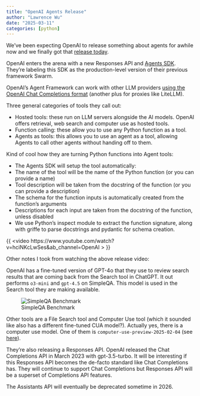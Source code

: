 ```yaml
---
title: "OpenAI Agents Release"
author: "Lawrence Wu"
date: "2025-03-11"
categories: [python]
---
```


We've been expecting OpenAI to release something about agents for awhile now and we finally got that [release today](https://openai.com/index/new-tools-for-building-agents/).

OpenAI enters the arena with a new Responses API and [Agents SDK](https://github.com/openai/openai-agents-python). They're labeling this SDK as the production-level version of their previous framework Swarm.
 
OpenAI's Agent Framework can work with other LLM providers [using the OpenAI Chat Completions format](https://openai.github.io/openai-agents-python/models/) (another plus for proxies like LiteLLM).
 
Three general categories of tools they call out:

- Hosted tools: these run on LLM servers alongside the AI models. OpenAI offers retrieval, web search and computer use as hosted tools.
- Function calling: these allow you to use any Python function as a tool.
- Agents as tools: this allows you to use an agent as a tool, allowing Agents to call other agents without handing off to them.

Kind of cool how they are turning Python functions into Agent tools:

- The Agents SDK will setup the tool automatically:
- The name of the tool will be the name of the Python function (or you can provide a name)
- Tool description will be taken from the docstring of the function (or you can provide a description)
- The schema for the function inputs is automatically created from the function's arguments
- Descriptions for each input are taken from the docstring of the function, unless disabled
- We use Python's inspect module to extract the function signature, along with griffe to parse docstrings and pydantic for schema creation.

{{ <video https://www.youtube.com/watch?v=hciNKcLwSes&ab_channel=OpenAI > }}

Other notes I took from watching the above release video:

OpenAI has a fine-tuned version of GPT-4o that they use to review search results that are coming back from the Search tool in ChatGPT. It out performs `o3-mini` and `gpt-4.5` on SimpleQA. This model is used in the Search tool they are making available.

![SimpleQA Benchmark](simpleqa_search_preview.png)

Other tools are a File Search tool and Computer Use tool (which it sounded like also has a different fine-tuned CUA model?). Actually yes, there is a computer use model. One of them is `computer-use-preview-2025-02-04` (see [here](https://platform.openai.com/docs/models/computer-use-preview)).

They're also releasing a Responses API. OpenAI released the Chat Completions API in March 2023 with gpt-3.5-turbo. It will be interesting if this Responses API becomes the de-facto standard like Chat Completions has. They will continue to support Chat Completions but Responses API will be a superset of Completions API features.

The Assistants API will eventually be deprecated sometime in 2026.